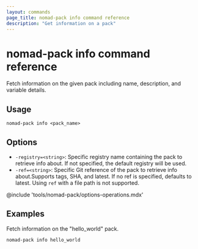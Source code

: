 ```yaml
---
layout: commands
page_title: nomad-pack info command reference
description: "Get information on a pack"
---
```


# nomad-pack info command reference

Fetch information on the given pack including name, description, and variable details.

## Usage

```plaintext
nomad-pack info <pack_name>
```

## Options

- `-registry=<string>`: Specific registry name containing the pack to retrieve
  info about. If not specified, the default registry will be used.
- `-ref=<string>`: Specific Git reference of the pack to retrieve info
  about.Supports tags, SHA, and latest. If no ref is specified,	defaults to
  latest.	Using `ref` with a file path is not supported.

@include 'tools/nomad-pack/options-operations.mdx'

## Examples

Fetch information on the "hello_world" pack.

```shell
nomad-pack info hello_world
```
